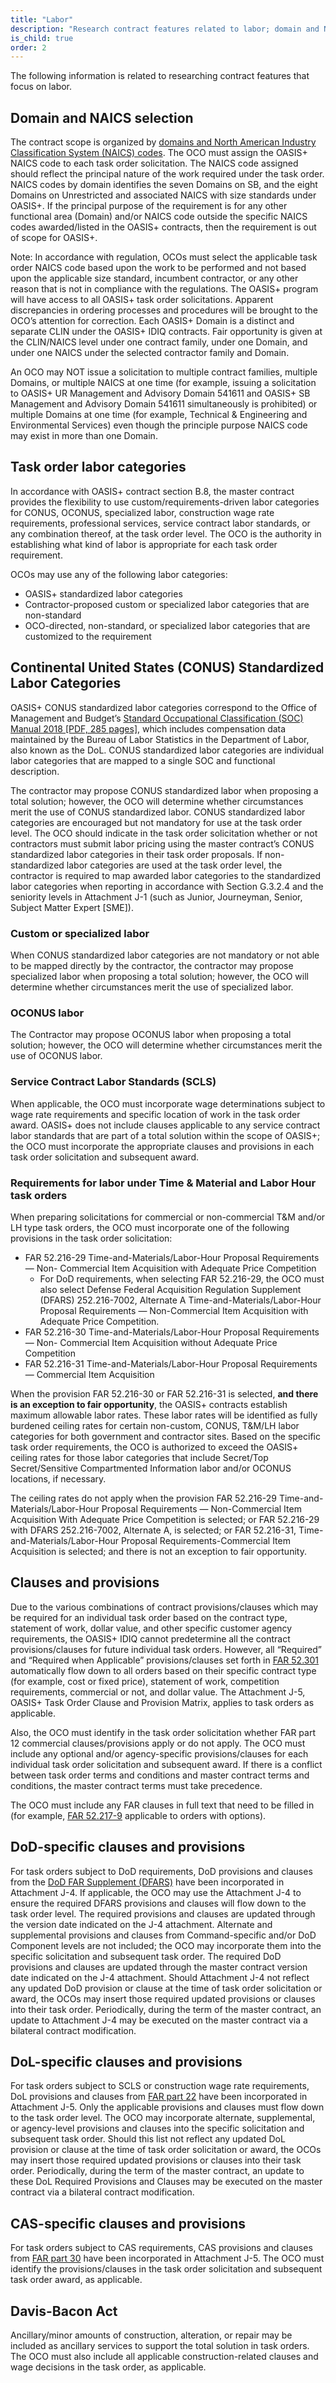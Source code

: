 ```yaml
---
title: "Labor"
description: "Research contract features related to labor; domain and NAICS code selection, labor categories, clauses and provisions, and the Davis-Bacon Act."
is_child: true
order: 2
---
```

The following information is related to researching contract features that focus on labor.

## Domain and NAICS selection
The contract scope is organized by [domains and North American Industry Classification System (NAICS) codes](/about/domains-naicscodes-scope-labor-categories/naics-codes/). The OCO must assign the OASIS+ NAICS code to each task order solicitation. The NAICS code assigned should reflect the principal nature of the work required under the task order. NAICS codes by domain identifies the seven Domains on SB, and the eight Domains on Unrestricted and associated NAICS with size standards under OASIS+. If the principal purpose of the requirement is for any other functional area (Domain) and/or NAICS code outside the specific NAICS codes awarded/listed in the OASIS+ contracts, then the requirement is out of scope for OASIS+. 

Note: In accordance with regulation, OCOs must select the applicable task order NAICS code based upon the work to be performed and not based upon the applicable size standard, incumbent contractor, or any other reason that is not in compliance with the regulations. The OASIS+ program will have access to all OASIS+ task order solicitations. Apparent discrepancies in ordering processes and procedures will be brought to the OCO’s attention for correction. Each OASIS+ Domain is a distinct and separate CLIN under the OASIS+ IDIQ contracts. Fair opportunity is given at the CLIN/NAICS level under one contract family, under one Domain, and under one NAICS under the selected contractor family and Domain. 

An OCO may NOT issue a solicitation to multiple contract families, multiple Domains, or multiple NAICS at one time (for example, issuing a solicitation to OASIS+ UR Management and Advisory Domain 541611 and OASIS+ SB Management and Advisory Domain 541611 simultaneously is prohibited) or multiple Domains at one time (for example, Technical & Engineering and Environmental Services) even though the principle purpose NAICS code may exist in more than one Domain.

## Task order labor categories

In accordance with OASIS+ contract section B.8, the master contract provides the flexibility to use custom/requirements-driven labor categories for CONUS, OCONUS, specialized labor, construction wage rate requirements, professional services, service contract labor standards, or any combination thereof, at the task order level. The OCO is the authority in establishing what kind of labor is appropriate for each task order requirement. 

OCOs may use any of the following labor categories:
- OASIS+ standardized labor categories
- Contractor-proposed custom or specialized labor categories that are non-standard
- OCO-directed, non-standard, or specialized labor categories that are customized to the requirement

## Continental United States (CONUS) Standardized Labor Categories

OASIS+ CONUS standardized labor categories correspond to the Office of Management and Budget’s [Standard Occupational Classification (SOC) Manual 2018 [PDF, 285 pages]](https://www.bls.gov/soc/2018/soc_2018_manual.pdf), which includes compensation data maintained by the Bureau of Labor Statistics in the Department of Labor, also known as the DoL. CONUS standardized labor categories are individual labor categories that are mapped to a single SOC and functional description.

The contractor may propose CONUS standardized labor when proposing a total solution; however, the OCO will determine whether circumstances merit the use of CONUS standardized labor. CONUS standardized labor categories are encouraged but not mandatory for use at the task order level. The OCO should indicate in the task order solicitation whether or not contractors must submit labor pricing using the master contract’s CONUS standardized labor categories in their task order proposals. If non-standardized labor categories are used at the task order level, the contractor is required to map awarded labor categories to the standardized labor categories when reporting in accordance with Section G.3.2.4 and the seniority levels in Attachment J-1 (such as Junior, Journeyman, Senior, Subject Matter Expert [SME]).

### Custom or specialized labor

When CONUS standardized labor categories are not mandatory or not able to be mapped directly by the contractor, the contractor may propose specialized labor when proposing a total solution; however, the OCO will determine whether circumstances merit the use of specialized labor.

### OCONUS labor

The Contractor may propose OCONUS labor when proposing a total solution; however, the OCO will determine whether circumstances merit the use of OCONUS labor.

### Service Contract Labor Standards (SCLS)

When applicable, the OCO must incorporate wage determinations subject to wage rate requirements and specific location of work in the task order award. OASIS+ does not include clauses applicable to any service contract labor standards that are part of a total solution within the scope of OASIS+; the OCO must incorporate the appropriate clauses and provisions in each task order solicitation and subsequent award.

### Requirements for labor under Time & Material and Labor Hour task orders

When preparing solicitations for commercial or non-commercial T&M and/or LH type task orders, the OCO must incorporate one of the following provisions in the task order solicitation:

- FAR 52.216-29 Time-and-Materials/Labor-Hour Proposal Requirements — Non- Commercial Item Acquisition with Adequate Price Competition
    - For DoD requirements, when selecting FAR 52.216-29, the OCO must also select Defense Federal Acquisition Regulation Supplement (DFARS) 252.216-7002, Alternate A Time-and-Materials/Labor-Hour Proposal Requirements — Non-Commercial Item Acquisition with Adequate Price Competition.
- FAR 52.216-30 Time-and-Materials/Labor-Hour Proposal Requirements — Non- Commercial Item Acquisition without Adequate Price Competition
- FAR 52.216-31 Time-and-Materials/Labor-Hour Proposal Requirements — Commercial Item Acquisition

When the provision FAR 52.216-30 or FAR 52.216-31 is selected, **and there is an exception to fair opportunity**, the OASIS+ contracts establish maximum allowable labor rates. These labor rates will be identified as fully burdened ceiling rates for certain non-custom, CONUS, T&M/LH labor categories for both government and contractor sites. Based on the specific task order requirements, the OCO is authorized to exceed the OASIS+ ceiling rates for those labor categories that include Secret/Top Secret/Sensitive Compartmented Information labor and/or OCONUS locations, if necessary.

The ceiling rates do not apply when the provision FAR 52.216-29 Time-and-Materials/Labor-Hour Proposal Requirements — Non-Commercial Item Acquisition With Adequate Price Competition is selected; or FAR 52.216-29 with DFARS 252.216-7002, Alternate A, is selected; or FAR 52.216-31, Time-and-Materials/Labor-Hour Proposal Requirements-Commercial Item Acquisition is selected; and there is not an exception to fair opportunity.

## Clauses and provisions 

Due to the various combinations of contract provisions/clauses which may be required for an individual task order based on the contract type, statement of work, dollar value, and other specific customer agency requirements, the OASIS+ IDIQ cannot predetermine all the contract provisions/clauses for future individual task orders. However, all “Required” and “Required when Applicable” provisions/clauses set forth in [FAR 52.301](https://www.acquisition.gov/far/52.301) automatically flow down to all orders based on their specific contract type (for example, cost or fixed price), statement of work, competition requirements, commercial or not, and dollar value. The Attachment J-5, OASIS+ Task Order Clause and Provision Matrix, applies to task orders as applicable. 

Also, the OCO must identify in the task order solicitation whether FAR part 12 commercial clauses/provisions apply or do not apply. The OCO must include any optional and/or agency-specific provisions/clauses for each individual task order solicitation and subsequent award. If there is a conflict between task order terms and conditions and master contract terms and conditions, the master contract terms must take precedence.

The OCO must include any FAR clauses in full text that need to be filled in (for example, [FAR 52.217-9](https://www.acquisition.gov/far/52.217-9) applicable to orders with options).

## DoD-specific clauses and provisions 

For task orders subject to DoD requirements, DoD provisions and clauses from the [DoD FAR Supplement (DFARS)](https://www.acquisition.gov/dfars) have been incorporated in Attachment J-4. If applicable, the OCO may use the Attachment J-4 to ensure the required DFARS provisions and clauses will flow down to the task order level. The required provisions and clauses are updated through the version date indicated on the J-4 attachment. Alternate and supplemental provisions and clauses from Command-specific and/or DoD Component levels are not included; the OCO may incorporate them into the specific solicitation and subsequent task order. The required DoD provisions and clauses are updated through the master contract version date indicated on the J-4 attachment. Should Attachment J-4 not reflect any updated DoD provision or clause at the time of task order solicitation or award, the OCOs may insert those required updated provisions or clauses into their task order. Periodically, during the term of the master contract, an update to Attachment J-4 may be executed on the master contract via a bilateral contract modification. 


## DoL-specific clauses and provisions

For task orders subject to SCLS or construction wage rate requirements, DoL provisions and clauses from [FAR part 22](https://www.acquisition.gov/far/part-22) have been incorporated in Attachment J-5. Only the applicable provisions and clauses must flow down to the task order level. The OCO may incorporate alternate, supplemental, or agency-level provisions and clauses into the specific solicitation and subsequent task order. Should this list not reflect any updated DoL provision or clause at the time of task order solicitation or award, the OCOs may insert those required updated provisions or clauses into their task order. Periodically, during the term of the master contract, an update to these DoL Required Provisions and Clauses may be executed on the master contract via a bilateral contract modification. 

## CAS-specific clauses and provisions
For task orders subject to CAS requirements, CAS provisions and clauses from [FAR part 30](https://www.acquisition.gov/far/part-30) have been incorporated in Attachment J-5. The OCO must identify the provisions/clauses in the task order solicitation and subsequent task order award, as applicable.

## Davis-Bacon Act
Ancillary/minor amounts of construction, alteration, or repair may be included as ancillary services to support the total solution in task orders. The OCO must also include all applicable construction-related clauses and wage decisions in the task order, as applicable.
